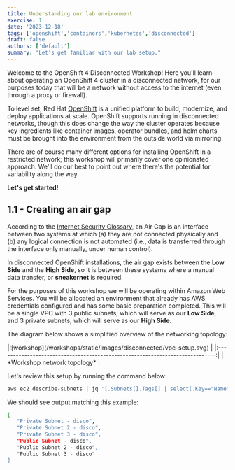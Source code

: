 ```yaml
---
title: Understanding our lab environment
exercise: 1
date: '2023-12-18'
tags: ['openshift','containers','kubernetes','disconnected']
draft: false
authors: ['default']
summary: "Let's get familiar with our lab setup."
---
```


Welcome to the OpenShift 4 Disconnected Workshop! Here you'll learn about operating an OpenShift 4 cluster in a disconnected network, for our purposes today that will be a network without access to the internet (even through a proxy or firewall). 

To level set, Red Hat [OpenShift](https://www.redhat.com/en/technologies/cloud-computing/openshift) is a unified platform to build, modernize, and deploy applications at scale. OpenShift supports running in disconnected networks, though this does change the way the cluster operates because key ingredients like container images, operator bundles, and helm charts must be brought into the environment from the outside world via mirroring.

There are of course many different options for installing OpenShift in a restricted network; this workshop will primarily cover one opinionated approach. We'll do our best to point out where there's the potential for variability along the way.

**Let's get started!**


## 1.1 - Creating an air gap

According to the [Internet Security Glossary](https://www.rfc-editor.org/rfc/rfc4949), an Air Gap is an interface between two systems at which (a) they are not connected physically and (b) any logical connection is not automated (i.e., data is transferred through the interface only manually, under human control). 

In disconnected OpenShift installations, the air gap exists between the **Low Side** and the **High Side**, so it is between these systems where a manual data transfer, or **sneakernet** is required.

For the purposes of this workshop we will be operating within Amazon Web Services. You will be allocated an environment that already has AWS credentials configured and has some basic preparation completed. This will be a single VPC with 3 public subnets, which will serve as our **Low Side**, and 3 private subnets, which will serve as our **High Side**.

The diagram below shows a simplified overview of the networking topology:

<Zoom>
|![workshop](/workshops/static/images/disconnected/vpc-setup.svg)               | 
|:-----------------------------------------------------------------------------:|
| *Workshop network topology*                                                   |
</Zoom>


Let's review this setup by running the command below:

```bash
aws ec2 describe-subnets | jq '[.Subnets[].Tags[] | select(.Key=="Name").Value] | sort'
```

We should see output matching this example:

```bash
[
   "Private Subnet - disco",
   "Private Subnet 2 - disco",
   "Private Subnet 3 - disco",
   "Public Subnet - disco",
   "Public Subnet 2 - disco",
   "Public Subnet 3 - disco"
]
```
